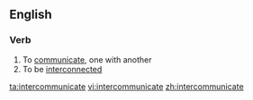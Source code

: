 ==English==

===Verb===
{{en-verb|intercommunicat|ing}}

# To [[communicate]], one with another
# To be [[interconnected]]

[[ta:intercommunicate]]
[[vi:intercommunicate]]
[[zh:intercommunicate]]